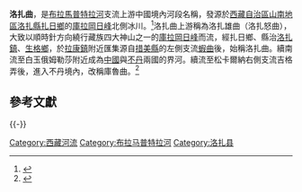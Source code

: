 {{Infobox river
 |river_name      = 洛扎曲
 |image_name      = 
 |image_size      = 
 |caption         = 
 |image_map       = Manasrivermap.png
 |map_size        = 260px
 |map_caption     = 瑪納斯河流域图
 |origin          =
 |mouth           =
 |basin_countries = [[中国|中国]], [[印度|印度]], [[不丹|不丹]]
 |progression     =
 |length          = 
 |elevation       =
 |mouth_elevation =
 |discharge       =
 |watershed       =
 |river_system    = [[瑪納斯河|瑪納斯河]]
 |left_tribs      =
 |right_tribs     =
}}
'''洛扎曲'''，是[[布拉馬普特拉河|布拉馬普特拉河]]支流{{link-en|庫魯曲|Kuri Chhu}}上游中國境內河段名稱，發源於[[西藏自治區|西藏自治區]][[山南地區|山南地區]][[洛扎縣|洛扎縣]][[扎日鄉|扎日鄉]]的[[庫拉岡日峰|庫拉岡日峰]]北側冰川。<ref>{{Cite web |url=http://www.onegreen.net/maps/Upload_maps/200812/2008122711239729.jpg |title=洛扎縣地圖，指南針網 |access-date=2015-02-12 |archive-date=2016-03-04 |archive-url=https://web.archive.org/web/20160304110958/http://www.onegreen.net/maps/Upload_maps/200812/2008122711239729.jpg |dead-url=no }}</ref>洛扎曲上游稱為洛扎雄曲（洛扎怒曲），大致以順時針方向繞行藏族四大神山之一的[[庫拉岡日峰|庫拉岡日峰]]而流，經扎日鄉、縣治[[洛扎鎮|洛扎鎮]]、[[生格鄉|生格鄉]]，於[[拉康鎮|拉康鎮]]附近匯集源自[[措美縣|措美縣]]的左側支流[[蝦曲|蝦曲]]後，始稱洛扎曲。續南流至白玉俄姆勒莎附近成為[[中國|中國]]與[[不丹|不丹]]兩國的界河。續流至松卡爾納右側支流吉格弄後，進入不丹境內，改稱庫魯曲。<ref>{{Cite web |url=http://map.ps123.net/china/UploadFile/201409/2014092306505823.jpg |title=洛扎縣地圖，地圖拍掃網 |access-date=2015-02-12 |archive-date=2016-03-05 |archive-url=https://web.archive.org/web/20160305014846/http://map.ps123.net/china/UploadFile/201409/2014092306505823.jpg |dead-url=no }}</ref>

== 參考文獻 ==
{{Reflist}}

{{-}}
{{西南边境诸河}}

[[Category:西藏河流|Category:西藏河流]]
[[Category:布拉马普特拉河|Category:布拉马普特拉河]]
[[Category:洛扎县|Category:洛扎县]]